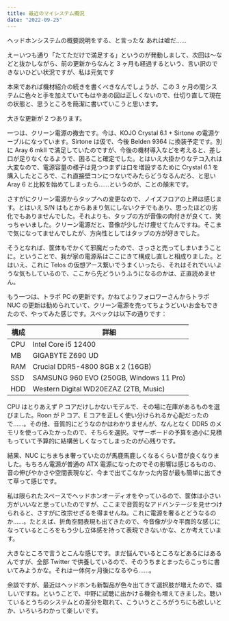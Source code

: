 ```yaml
---
title: 最近のマイシステム概況
date: "2022-09-25"
---
```


ヘッドホンシステムの概要説明をする、と言ったな あれは嘘だ……

えーいつも通り「たてただけで満足する」というのが発動しまして、次回は〜などと抜かしながら、前の更新からなんと 3 ヶ月も経過するという、言い訳のできないひどい状況ですが、私は元気です

本来であれば機材紹介の続きを書くべきなんでしょうが、この 3 ヶ月の間システムに色々と手を加えていてもはやあの図は正しくないので、仕切り直して現在の状態と、思うところを簡潔に書いていこうと思います。

大きな更新が 2 つあります。

一つは、クリーン電源の撤去です。今は、KOJO Crystal 6.1 + Sirtone の電源ケーブルになっています。Sirtone は仮で、今後 Belden 9364 に換装予定です。別に Aray 6 mkII で満足していたのですが、今後の機材導入などを考えると、差し口が足りなくなるようで、困ること確定でした。とはいえ大掛かりなテコ入れは大変なので、電源容量の様子は見つつまずは口を増設するために Crystal 6.1 を購入したところで、これ直接壁コンにつないでみたらどうなるんだろ、と思い Aray 6 と比較を始めてしまったら……というのが、ことの顛末です。

さすがにクリーン電源からタップへの変更なので、ノイズフロアの上昇は感じます。とはいえ S/N はもとからあまり気にしないクチでもあり、思ったほどの劣化でもありませんでした。それよりも、タップの方が音像の肉付きが良くて、笑っちゃいました。クリーン電源だと、音像が少しだけ痩せてたんですね。そこまで気になってませんでしたが、方向性としてはタップの方が好きでした。

そうとなれば、筐体もでかくて邪魔だったので、さっさと売ってしまいまうことに。ということで、我が家の電源系はここにきて構成し直しと相成りました。とはいえ、これに Telos の仮想アース繋いでうまくいったら、それはそれでいいような気もしているので、ここから先どういうふうになるのかは、正直読めません。

もう一つは、トラポ PC の更新です。かねてよりフォロワーさんからトラポ NUC の更新は勧められていて、クリーン電源を売ってちょうどいいお金もできたので、やってみた感じです。スペックは以下の通りです：

| 構成 | 詳細                                    |
| ---- | --------------------------------------- |
| CPU  | Intel Core i5 12400                     |
| MB   | GIGABYTE Z690 UD                        |
| RAM  | Crucial DDR5-4800 8GB x 2 (16GB)        |
| SSD  | SAMSUNG 960 EVO (250GB, Windows 11 Pro) |
| HDD  | Western Digital WD20EZAZ (2TB, Music)   |

CPU はとりあえず P コアだけしかないモデルで、その場に在庫があるものを選びました。Roon が P コア、E コアを正しく使い分けられるか心配だったので……。その他、音質的にどうなのかはわかりませんが、なんとなく DDR5 のメモリを使ってみたかったので、そちらを選択。マザーボードの予算を過小に見積もっていて予算的に結構苦しくなってしまったのが心残りです。

結果、NUC にちまちま奢っていたのが馬鹿馬鹿しくなるくらい音が良くなりました。もちろん電源が普通の ATX 電源になったのでその影響は感じるものの、音の伸びやかさや空間表現など、今まで出てこなかった内容が最も簡単に出てきて草って感じです。

私は限られたスペースでヘッドホンオーディオをやっているので、筐体は小さい方がいいなと思っていたのですが、ここまで音質的なアドバンテージを見せつけられると、さすがに改宗せざるを得ませんね。これに電源を奢るとどうなるのか……。たとえば、折角空間表現も出てきたので、今音像が少々平面的な感じになっているところをもう少し立体感を持って表現できないかな、とか考えています。

大きなところで言うとこんな感じです。まだ悩んでいるところなどあるにはあるんですが、全部 Twitter で供養しているので、そのうちまとまったらこっちに書いてみようかな。それは一体何ヶ月後になるやら……。

余談ですが、最近はヘッドホンも新製品が色々出てきて選択肢が増えたので、嬉しいですね。ということで、中野に試聴に出かける機会も増えてきました。聴いているとうちのシステムとの差分を取れて、こういうところがうちにも欲しいとか、いろいろわかって楽しいです。
